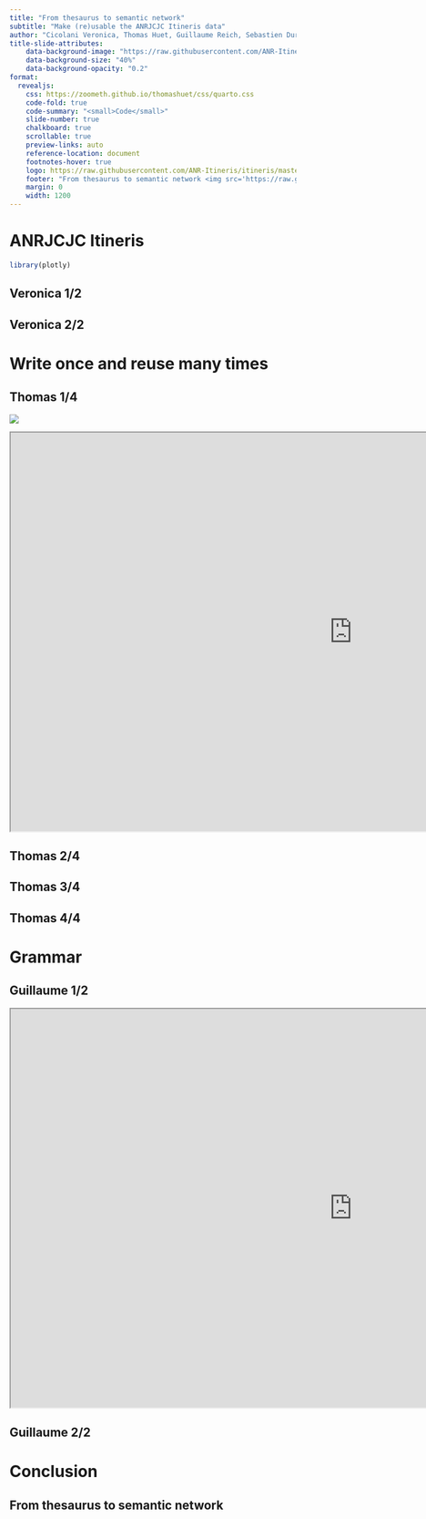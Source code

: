 ```yaml
---
title: "From thesaurus to semantic network"
subtitle: "Make (re)usable the ANRJCJC Itineris data"
author: "Cicolani Veronica, Thomas Huet, Guillaume Reich, Sebastien Durost"
title-slide-attributes:
    data-background-image: "https://raw.githubusercontent.com/ANR-Itineris/itineris/master/www/logo.png"
    data-background-size: "40%"
    data-background-opacity: "0.2"
format:
  revealjs: 
    css: https://zoometh.github.io/thomashuet/css/quarto.css
    code-fold: true
    code-summary: "<small>Code</small>"
    slide-number: true
    chalkboard: true
    scrollable: true
    preview-links: auto
    reference-location: document
    footnotes-hover: true
    logo: https://raw.githubusercontent.com/ANR-Itineris/itineris/master/www/logo.png
    footer: "From thesaurus to semantic network <img src='https://raw.githubusercontent.com/ANR-Itineris/itineris/master/www/logo.png' style='height: 35px;vertical-align: middle;'> CAA2023 - <em>50 years of synergy</em>, Amsterdam"
    margin: 0
    width: 1200
---
```


 

# ANRJCJC Itineris {background-color="#f3e7b3"}

```r
library(plotly)
```

## Veronica 1/2


## Veronica 2/2


# Write once and reuse many times {background-color="#f3e7b3"}


## Thomas 1/4

<img src='https://raw.githubusercontent.com/anr-itineris/eamena-arches-dev/master/www/img/09-517499.jpg'>

```{=html}
<iframe width="1200" height="700" src="https://anr-itineris.github.io/Modeling/3DHOP/minimal/fibule.html" title="Arches doc"></iframe>
```


## Thomas 2/4


## Thomas 3/4


## Thomas 4/4


# Grammar {background-color="#f3e7b3"}


## Guillaume 1/2

```{=html}
<iframe width="1200" height="700" src="https://thesaurus.mom.fr/opentheso/?idt=th101" title="Arches doc"></iframe>
```


## Guillaume 2/2


# Conclusion {background-color="#f3e7b3"}


## From thesaurus to semantic network

